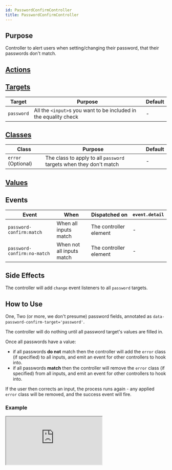 ```yaml
---
id: PasswordConfirmController
title: PasswordConfirmController
---
```




## Purpose

Controller to alert users when setting/changing their password, that their passwords don't match.


## [Actions](https://stimulus.hotwire.dev/reference/actions)
<NoActions/>

## [Targets](https://stimulus.hotwire.dev/reference/targets)

| Target     | Purpose                                                          | Default |
|------------|------------------------------------------------------------------|---------|
| `password` | All the `<input>`s you want to be included in the equality check | -       |

## [Classes](https://stimulus.hotwire.dev/reference/classes)

| Class              | Purpose                                                            | Default |
|--------------------|--------------------------------------------------------------------|---------|
| `error` (Optional) | The class to apply to all `password` targets when they don't match | -       |

## [Values](https://stimulus.hotwire.dev/reference/values)
<NoValues/>

## Events

| Event                       | When                      | Dispatched on          | `event.detail` |
|-----------------------------|---------------------------|------------------------|----------------|
| `password-confirm:match`    | When all inputs match     | The controller element | -              |
| `password-confirm:no-match` | When not all inputs match | The controller element | -              |

## Side Effects

The controller will add `change` event listeners to all `password` targets.



## How to Use

One, Two (or more, we don't presume) password fields, annotated as `data-password-confirm-target='password'`.

The controller will do nothing until all password target's values are filled in.

Once all passwords have a value:

- if all passwords **do not** match then the controller will add the `error` class (if specified) to all inputs, and emit an event for other controllers to hook into.
- if all passwords **match** then the controller will remove the `error` class (if specified) from all inputs, and emit an event for other controllers to hook into.

If the user then corrects an input, the process runs again - any applied `error` class will be removed, and the success event will fire.

### Example


<iframe
  src="https:///stimulus-library.netlify.app/controllers/password_confirm_controller.html"
  style={{width: "100%", height: "500px", border: "0", borderRadius: "4px", overflow: "hidden"}}
  sandbox="allow-forms allow-modals allow-popups allow-presentation allow-same-origin allow-scripts"
/>